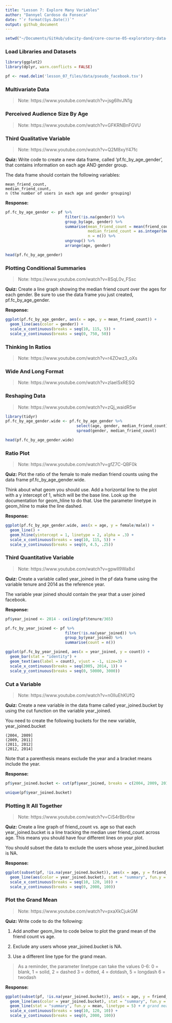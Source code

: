 ```yaml
---
title: "Lesson 7: Explore Many Variables"
author: "Dannyel Cardoso da Fonseca"  
date: "`r format(Sys.Date())`"
output: github_document
---
```


```r
setwd("~/Documents/GitHub/udacity-dand/core-course-05-exploratory-data-analysis/lesson-07-explore-many-variables")
```

### Load Libraries and Datasets

```r
library(ggplot2)
library(dplyr, warn.conflicts = FALSE)

pf <- read.delim('lesson_07_files/data/pseudo_facebook.tsv')
```
### Multivariate Data
> Note: https://www.youtube.com/watch?v=jsg6lhrJN1g

### Perceived Audience Size By Age
> Note: https://www.youtube.com/watch?v=GFKRNBnFGVU

### Third Qualitative Variable
> Note: https://www.youtube.com/watch?v=Q2M8xyY47fc

**Quiz:** Write code to create a new data frame, called 'pf.fc_by_age_gender', that contains information on each age AND gender group.

The data frame should contain the following variables:

    mean_friend_count,
    median_friend_count,
    n (the number of users in each age and gender grouping)

**Response:**
```r
pf.fc_by_age_gender <- pf %>% 
                          filter(!is.na(gender)) %>% 
                          group_by(age, gender) %>% 
                          summarise(mean_friend_count = mean(friend_count),
                                    median_friend_count = as.integer(median(friend_count)),
                                    n = n()) %>%                   
                          ungroup() %>% 
                          arrange(age, gender)

head(pf.fc_by_age_gender)
```

### Plotting Conditional Summaries
> Note: https://www.youtube.com/watch?v=8SqL0v_FSsc

**Quiz:** Create a line graph showing the median friend count over the ages for each gender. Be sure to use the data frame you just created, pf.fc_by_age_gender.

**Response:**
```r
ggplot(pf.fc_by_age_gender, aes(x = age, y = mean_friend_count)) +
  geom_line(aes(color = gender)) +
  scale_x_continuous(breaks = seq(10, 115, 5)) +
  scale_y_continuous(breaks = seq(0, 750, 50))
```

### Thinking In Ratios
> Note: https://www.youtube.com/watch?v=r4ZOwz3_oXs

### Wide And Long Format
> Note: https://www.youtube.com/watch?v=zlaeISxRESQ

### Reshaping Data
> Note: https://www.youtube.com/watch?v=zQj_waidR5w

```r
library(tidyr)
pf.fc_by_age_gender.wide <- pf.fc_by_age_gender %>% 
                               select(age, gender, median_friend_count) %>% 
                               spread(gender, median_friend_count)

head(pf.fc_by_age_gender.wide)
```

### Ratio Plot
> Note: https://www.youtube.com/watch?v=gfZ7C-QBF0k

**Quiz:** Plot the ratio of the female to male median friend counts using the data frame pf.fc_by_age_gender.wide.

Think about what geom you should use. Add a horizontal line to the plot with a y intercept of 1, which will be the base line. Look up the documentation for geom_hline to do that. Use the parameter linetype in geom_hline to make the line dashed.

**Response:**
```r
ggplot(pf.fc_by_age_gender.wide, aes(x = age, y = female/male)) +
  geom_line() +
  geom_hline(yintercept = 1, linetype = 2, alpha = .3) +
  scale_x_continuous(breaks = seq(10, 115, 5)) +
  scale_y_continuous(breaks = seq(0, 4.5, .25))
```

### Third Quantitative Variable
> Note: https://www.youtube.com/watch?v=gpwlI9Wa8xI

**Quiz:** Create a variable called year_joined in the pf data frame using the variable tenure and 2014 as the reference year.

The variable year joined should contain the year that a user joined facebook.

**Response:**
```r
pf$year_joined <- 2014 - ceiling(pf$tenure/365)

pf.fc_by_year_joined <- pf %>% 
                          filter(!is.na(year_joined)) %>% 
                          group_by(year_joined) %>% 
                          summarise(count = n())

ggplot(pf.fc_by_year_joined, aes(x = year_joined, y = count)) +
  geom_bar(stat = "identity") +
  geom_text(aes(label = count), vjust = -1, size=3) +
  scale_x_continuous(breaks = seq(2005, 2014, 1)) +
  scale_y_continuous(breaks = seq(0, 50000, 3000))
```

### Cut a Variable
> Note: https://www.youtube.com/watch?v=n0lluEhKUfQ

**Quiz:** Create a new variable in the data frame called year_joined.bucket by using the cut function on the variable year_joined.

You need to create the following buckets for the new variable, year_joined.bucket

    (2004, 2009]
    (2009, 2011]
    (2011, 2012]
    (2012, 2014]

Note that a parenthesis means exclude the year and a bracket means include the year.

**Response:**
```r
pf$year_joined.bucket <- cut(pf$year_joined, breaks = c(2004, 2009, 2011, 2012, 2014))

unique(pf$year_joined.bucket)
```

### Plotting It All Together
> Note: https://www.youtube.com/watch?v=CiS4rBbr6tw

**Quiz:** Create a line graph of friend_count vs. age so that each year_joined.bucket is a line tracking the median user friend_count across age. This means you should have four different lines on your plot.

You should subset the data to exclude the users whose year_joined.bucket is NA.

**Response:**
```r
ggplot(subset(pf, !is.na(year_joined.bucket)), aes(x = age, y = friend_count)) +
  geom_line(aes(color = year_joined.bucket), stat = "summary", fun.y = mean) +
  scale_x_continuous(breaks = seq(10, 120, 10)) +
  scale_y_continuous(breaks = seq(0, 2000, 100))
```

### Plot the Grand Mean
> Note: https://www.youtube.com/watch?v=pxaXkCjukGM

**Quiz:** Write code to do the following:

(1) Add another geom_line to code below to plot the grand mean of the friend count vs age.

(2) Exclude any users whose year_joined.bucket is NA.

(3) Use a different line type for the grand mean.

> As a reminder, the parameter linetype can take the values 0-6: 0 = blank, 1 = solid, 2 = dashed 3 = dotted, 4 = dotdash, 5 = longdash 6 = twodash

**Response:**
```r
ggplot(subset(pf, !is.na(year_joined.bucket)), aes(x = age, y = friend_count)) +
  geom_line(aes(color = year_joined.bucket), stat = "summary", fun.y = mean) +
  geom_line(stat = "summary", fun.y = mean, linetype = 5) + # grand mean
  scale_x_continuous(breaks = seq(10, 120, 10)) +
  scale_y_continuous(breaks = seq(0, 2000, 100))
```

